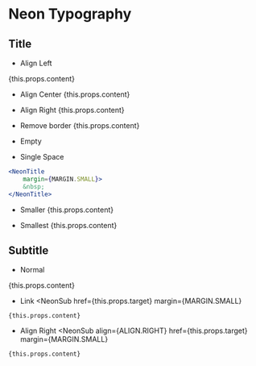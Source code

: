 
# Neon Typography

## Title

- Align Left
<NeonTitle margin={MARGIN.SMALL}>
    {this.props.content}
</NeonTitle>

- Align Center
<NeonTitle
    align={ALIGN.CENTER}
    margin={MARGIN.SMALL}>
    {this.props.content}
</NeonTitle>

- Align Right
<NeonTitle
    align={ALIGN.RIGHT}
    margin={MARGIN.SMALL}>
    {this.props.content}
</NeonTitle>

- Remove border
<NeonTitle
    removeBorder
    margin={MARGIN.SMALL}>
    {this.props.content}
</NeonTitle>

- Empty
<NeonTitle
    align={ALIGN.RIGHT}
    margin={MARGIN.SMALL}>
</NeonTitle>

- Single Space
<NeonTitle
    margin={MARGIN.SMALL}>
    &nbsp;
</NeonTitle>

```jsx
<NeonTitle
    margin={MARGIN.SMALL}>
    &nbsp;
</NeonTitle>
```

- Smaller
<NeonTitle
    size={SIZE.MEDIUM}
    margin={MARGIN.SMALL}>
    {this.props.content}
</NeonTitle>

- Smallest
<NeonTitle
    size={SIZE.NORMAL}
    margin={MARGIN.SMALL}>
    {this.props.content}
</NeonTitle>

## Subtitle

- Normal
<NeonSub margin={MARGIN.SMALL}>
    {this.props.content}
</NeonSub>

- Link
<NeonSub
    href={this.props.target}
    margin={MARGIN.SMALL}
>
    {this.props.content}
</NeonSub>

- Align Right
<NeonSub
    align={ALIGN.RIGHT}
    href={this.props.target}
    margin={MARGIN.SMALL}
>
    {this.props.content}
</NeonSub>